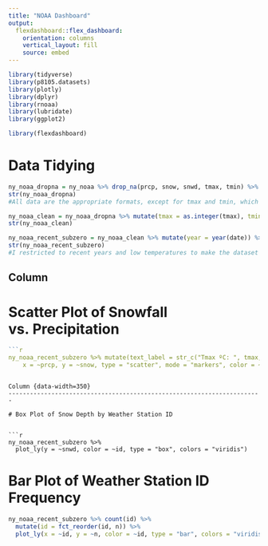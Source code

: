 ```yaml
---
title: "NOAA Dashboard"
output: 
  flexdashboard::flex_dashboard:
    orientation: columns
    vertical_layout: fill
    source: embed
---
```


```r
library(tidyverse)
library(p8105.datasets)
library(plotly)
library(dplyr)
library(rnoaa)
library(lubridate)
library(ggplot2)

library(flexdashboard)
```
# Data Tidying
```r
ny_noaa_dropna = ny_noaa %>% drop_na(prcp, snow, snwd, tmax, tmin) %>% janitor::clean_names()
str(ny_noaa_dropna)
#All data are the appropriate formats, except for tmax and tmin, which should be integers. I will convert those.

ny_noaa_clean = ny_noaa_dropna %>% mutate(tmax = as.integer(tmax), tmin = as.integer(tmin))
str(ny_noaa_clean)

ny_noaa_recent_subzero = ny_noaa_clean %>% mutate(year = year(date)) %>% filter (year > 2000, tmin < 0, tmax< 0)
str(ny_noaa_recent_subzero)
#I restricted to recent years and low temperatures to make the dataset more manageable.
```



Column {data-width=650}
-----------------------------------------------------------------------

# Scatter Plot of Snowfall vs. Precipitation

```r
```r
ny_noaa_recent_subzero %>% mutate(text_label = str_c("Tmax ºC: ", tmax, "\nTmin ºC: ", tmin)) %>% plot_ly(
    x = ~prcp, y = ~snow, type = "scatter", mode = "markers", color = ~snwd, text = ~ text_label, alpha = 0.5)
```
```

Column {data-width=350}
-----------------------------------------------------------------------

# Box Plot of Snow Depth by Weather Station ID


```r
ny_noaa_recent_subzero %>%  
  plot_ly(y = ~snwd, color = ~id, type = "box", colors = "viridis")
```

# Bar Plot of Weather Station ID Frequency

```r
ny_noaa_recent_subzero %>% count(id) %>% 
  mutate(id = fct_reorder(id, n)) %>% 
  plot_ly(x = ~id, y = ~n, color = ~id, type = "bar", colors = "viridis")
```

